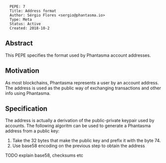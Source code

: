<pre>
  PEPE: 7
  Title: Address format
  Author: Sérgio Flores <sergio@phantasma.io>
  Type: Meta
  Status: Active
  Created: 2018-10-2
</pre>

==Abstract==

This PEPE specifies the format used by Phantasma account addresses.

==Motivation==

As most blockchains, Phantasma represents a user by an account address. The address is used as the public way of exchanging transactions and other info using Phantasma.

==Specification==

The address is actually a derivation of the public-private keypair used by accounts. The following algoritm can be used to generate a Phantasma address from a public key:

# Take the 32 bytes that make the public key and prefix it with the byte 74.
# Use base58 encoding on the previous step to obtain the address

TODO explain base58, checksums etc